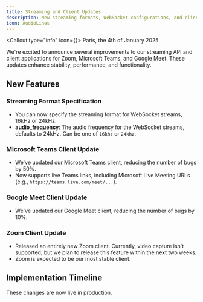 ```yaml
---
title: Streaming and Client Updates
description: New streaming formats, WebSocket configurations, and client improvements
icon: AudioLines
---
```



<Callout type="info" icon={<Info className="h-5 w-5" />}>
  Paris, the 4th of January 2025.
</Callout>

We're excited to announce several improvements to our streaming API and client applications for Zoom, Microsoft Teams, and Google Meet. These updates enhance stability, performance, and functionality.

## New Features

### Streaming Format Specification

- You can now specify the streaming format for WebSocket streams, 16kHz or 24kHz.
- **audio_frequency**: The audio frequency for the WebSocket streams, defaults to 24kHz. Can be one of `16khz` or `24khz`.

### Microsoft Teams Client Update

- We've updated our Microsoft Teams client, reducing the number of bugs by 50%.
- Now supports live Teams links, including Microsoft Live Meeting URLs (e.g., `https://teams.live.com/meet/...`).

### Google Meet Client Update

- We've updated our Google Meet client, reducing the number of bugs by 10%.

### Zoom Client Update

- Released an entirely new Zoom client. Currently, video capture isn't supported, but we plan to release this feature within the next two weeks.
- Zoom is expected to be our most stable client.

## Implementation Timeline

These changes are now live in production.
